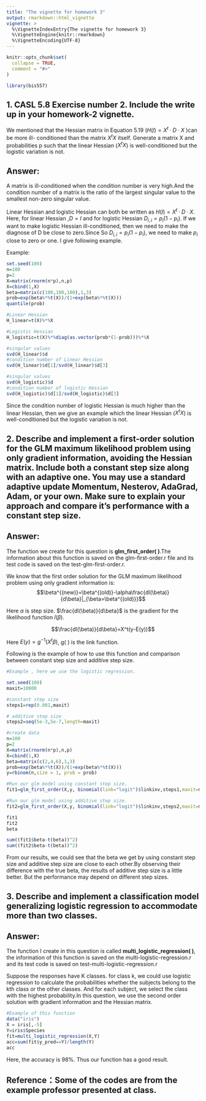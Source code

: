 ```yaml
---
title: "The vignette for homework 3"
output: rmarkdown::html_vignette
vignette: >
  %\VignetteIndexEntry{The vignette for homework 3}
  %\VignetteEngine{knitr::rmarkdown}
  %\VignetteEncoding{UTF-8}
---
```


```r
knitr::opts_chunk$set(
  collapse = TRUE,
  comment = "#>"
)
```

```r
library(bis557)
```

## 1. CASL 5.8 Exercise number 2. Include the write up in your homework-2 vignette.


We mentioned that the Hessian matrix in Equation 5.19 ($H(l)=X^t·D·X$ )can be more ill- conditioned than the matrix $X^tX$ itself. Generate a matrix X and probabilities p such that the linear Hessian ($X^tX$) is well-conditioned but the
logistic variation is not.

## Answer:

A matrix is ill-conditioned when the condition number is very high.And the condition number of a matrix is the ratio of the largest singular value to the smallest non-zero singular value.

Linear Hessian and logistic Hessian can both be written as $H(l)=X^t·D·X$. Here, for linear Hessian ,$D=I$ and for logistic Hessian $D_{i,i}=p_i(1-p_i)$. If we want to make logistic Hessian ill-conditioned, then we need to make the diagnose of D be close to zero.Since So $D_{i,i}=p_i(1-p_i)$, we need to make $p_i$ close to zero or one. I give following example.

Example:
```r
set.seed(100)
n=100 
p=2
X=matrix(rnorm(n*p),n,p)
X=cbind(1,X)
beta=matrix(c(100,100,100),1,3)
prob=exp(beta%*%t(X))/(1+exp(beta%*%t(X)))
quantile(prob)

#Linear Hessian
H_linear=t(X)%*%X

#Logistic Hessian
H_logistic=t(X)%*%diag(as.vector(prob*(1-prob)))%*%X

#singular values  
svd(H_linear)$d
#condition number of Linear Hessian
svd(H_linear)$d[1]/svd(H_linear)$d[3]

#singular values 
svd(H_logistic)$d
#condition number of logistic Hessian
svd(H_logistic)$d[1]/svd(H_logistic)$d[3]
```
Since the condition number of logistic Hessian is much higher than the linear Hessian, then we give an example which the linear Hessian ($X^tX$) is well-conditioned but the logistic variation is not.


## 2. Describe and implement a first-order solution for the GLM maximum likelihood problem using only gradient information, avoiding the Hessian matrix. Include both a constant step size along with an adaptive one. You may use a standard adaptive update Momentum, Nesterov, AdaGrad, Adam, or your own. Make sure to explain your approach and compare it’s performance with a constant step size.

## Answer:

The function we create for this question is **glm_first_order( )**.The information about this function is saved on the glm-first-order.r file and its test code is saved on the test-glm-first-order.r.

We know that the first order solution for the GLM maximum likelihood problem using only gradient information is:
$$\beta^{(new)}=\beta^{(old)}-\alpha\frac{dl(\beta)}{d\beta}|_{\beta=\beta^{(old)}}$$

Here $\alpha$ is step size. $\frac{dl(\beta)}{d\beta}$ is the gradient for the likelihood function $l(\beta)$.

$$\frac{dl(\beta)}{d\beta}=X^t(y-E(y))$$

Here $E(y)=g^{-1}(X^t\beta)$, g( ) is the link function.

Following is the example of how to use this function and comparison between constant step size and additive step size.
 
```r
#Example , here we use the logistic regression.

set.seed(100)
maxit=10000

#constant step size
steps1=rep(0.001,maxit)

# additive step size 
steps2=seq(5e-3,5e-7,length=maxit)

#create data
n=100 
p=2
X=matrix(rnorm(n*p),n,p)
X=cbind(1,X)
beta=matrix(c(2,4,6),1,3)
prob=exp(beta%*%t(X))/(1+exp(beta%*%t(X)))
y=rbinom(n,size = 1, prob = prob)

#Run our glm model using constant step size.
fit1=glm_first_order(X,y, binomial(link="logit")$linkinv,steps1,maxit=maxit)

#Run our glm model using additive step size.
fit2=glm_first_order(X,y, binomial(link="logit")$linkinv,steps2,maxit=maxit)

fit1
fit2
beta

sum((fit1$beta-t(beta))^2)
sum((fit2$beta-t(beta))^2)
```

From our results, we could see that the beta we get by using constant step size and additive step size are close to each other.By observing their difference with the true beta, the results of additive step size is a little better. But the performance may depend on different step sizes.


## 3. Describe and implement a classification model generalizing logistic regression to accommodate more than two classes.


## Answer:

The function I create in this question is called **multi_logistic_regression( )**, the information of this function is saved on the multi-logistic-regression.r and its test code is saved on test-multi-logistic-regression.r

Suppose the responses have K classes. for class k, we could use logistic regression to calculate the probabilities whether the subjects belong to the kth class or the other classes. And for each subject, we select the class with the highest probability.In this question, we use the second order solution with gradient information and the Hessian matrix.


```r
#Example of this function
data("iris")
X = iris[,-5]
Y=iris$Species
fit=multi_logistic_regression(X,Y)
acc=sum(fit$y_pred==Y)/length(Y)
acc

```
Here, the accuracy is 98%. Thus our function has a good result.


## Reference：Some of the codes are from the example professor presented at class.

